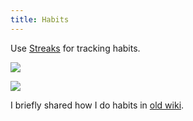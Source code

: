```yaml
---
title: Habits
---
```


Use [Streaks](https://streaksapp.com/) for tracking habits.

![](https://raw.githubusercontent.com/nikitavoloboev/media/main/nikiv.dev/25-june/habits.png)

![](https://raw.githubusercontent.com/nikitavoloboev/media/main/nikiv.dev/25-june/habits2.png)

I briefly shared how I do habits in [old wiki](https://wiki.nikiv.dev/focusing/habits).
